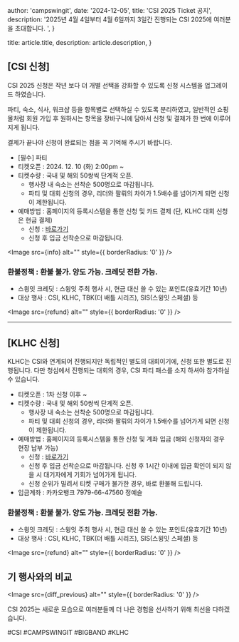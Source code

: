 

  author: 'campswingit',
  date: '2024-12-05',
  title: 'CSI 2025 Ticket 공지',
  description:
    '2025년 4월 4일부터 4월 6일까지 3일간 진행되는 CSI 2025에 여러분을 초대합니다. ',
}

  title: article.title,
  description: article.description,
}


## [CSI 신청]

CSI 2025 신청은 작년 보다 더 개별 선택을 강화할 수 있도록 신청 시스템을 업그레이드 하였습니다. 

파티, 숙소, 식사, 워크샵 등을 항목별로 선택하실 수 있도록 분리하였고, 일반적인 쇼핑몰처럼 회원 가입 후 원하시는 항목을 장바구니에 담아서 신청 및 결제가 한 번에 이루어지게 됩니다. 

결제가 끝나야 신청이 완료되는 점을 꼭 기억해 주시기 바랍니다. 


- [필수] 파티
- 티켓오픈 : 2024. 12. 10 (화) 2:00pm ~
- 티켓수량 : 국내 및 해외 50쌍씩 단계적 오픈.
  - 행사장 내 숙소는 선착순 500명으로 마감됩니다. 
  - 파티 및 대회 신청의 경우, 리더와 팔뤄의 차이가 1.5배수를 넘어가게 되면 신청이 제한됩니다.
- 예매방법 : 홈페이지의 등록시스템을 통한 신청 및 카드 결제 (단, KLHC 대회 신청은 현금 결제)
  - 신청 : [바로가기](https://camp.swingit.kr/registration)
  - 신청 후 입금 선착순으로 마감됩니다. 



<Image src={info} alt="" style={{ borderRadius: '0' }} />

### 환불정책 : 환불 불가. 양도 가능. 크레딧 전환 가능.
  - 스윙잇 크레딧 : 스윙잇 주최 행사 시, 현금 대신 쓸 수 있는 포인트(유효기간 10년)
  - 대상 행사 : CSI, KLHC, TBK(더 배틀 시리즈), SIS(스윙잇 스페셜) 등

<Image src={refund} alt="" style={{ borderRadius: '0' }} />

---
## [KLHC 신청]

KLHC는 CSI와 연계되어 진행되지만 독립적인 별도의 대회이기에, 신청 또한 별도로 진행됩니다.
다만 청심에서 진행되는 대회의 경우, CSI 파티 패스를 소지 하셔야 참가하실 수 있습니다. 

- 티켓오픈 : 1차 신청 이후 ~
- 티켓수량 : 국내 및 해외 50쌍씩 단계적 오픈. 
  - 행사장 내 숙소는 선착순 500명으로 마감됩니다. 
  - 파티 및 대회 신청의 경우, 리더와 팔뤄의 차이가 1.5배수를 넘어가게 되면 신청이 제한됩니다.
- 예매방법 : 홈페이지의 등록시스템을 통한 신청 및 계좌 입금 (해외 신청자의 경우 현장 납부 가능)
  - 신청 : [바로가기](https://camp.swingit.kr/registration)
  - 신청 후 입금 선착순으로 마감됩니다. 신청 후 1시간 이내에 입금 확인이 되지 않을 시 대기자에게 기회가 넘어가게 됩니다. 
  - 신청 순위가 밀려서 티켓 구매가 불가한 경우, 바로 환불해 드립니다.
- 입금계좌 : 카카오뱅크 7979-66-47560 정예슬

### 환불정책 : 환불 불가. 양도 가능. 크레딧 전환 가능.
  - 스윙잇 크레딧 : 스윙잇 주최 행사 시, 현금 대신 쓸 수 있는 포인트(유효기간 10년)
  - 대상 행사 : CSI, KLHC, TBK(더 배틀 시리즈), SIS(스윙잇 스페셜) 등


<Image src={refund} alt="" style={{ borderRadius: '0' }} />

## 기 행사와의 비교

<Image src={diff_previous} alt="" style={{ borderRadius: '0' }} />

CSI 2025는 새로운 모습으로 여러분들께 더 나은 경험을 선사하기 위해 최선을 다하겠습니다. 

#CSI #CAMPSWINGIT #BIGBAND #KLHC 
